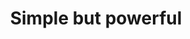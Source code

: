 ---
title: "Simple but powerful"
sub_title: "SEO performance"
details: "Advanced text editor that supports rich text formatting real-time suggestions and AI handicraft."
action_btn:
  enable: true
  label: "Start 7-day free trial"
  link: "#"
meta:
  meta_title: "Service page"
  meta_description: "Service page description"
---